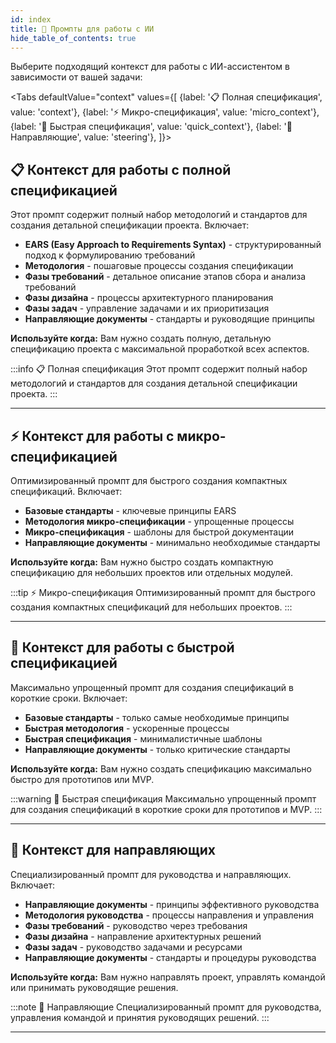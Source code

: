 ```yaml
---
id: index
title: 🤖 Промпты для работы с ИИ
hide_table_of_contents: true
---
```


Выберите подходящий контекст для работы с ИИ-ассистентом в зависимости от вашей задачи:



<Tabs
  defaultValue="context"
  values={[
    {label: '📋 Полная спецификация', value: 'context'},
    {label: '⚡ Микро-спецификация', value: 'micro_context'},
    {label: '🚀 Быстрая спецификация', value: 'quick_context'},
    {label: '🎯 Направляющие', value: 'steering'},
  ]}>
  <TabItem value="context">

## 📋 Контекст для работы с полной спецификацией

Этот промпт содержит полный набор методологий и стандартов для создания детальной спецификации проекта. Включает:

- **EARS (Easy Approach to Requirements Syntax)** - структурированный подход к формулированию требований
- **Методология** - пошаговые процессы создания спецификации
- **Фазы требований** - детальное описание этапов сбора и анализа требований
- **Фазы дизайна** - процессы архитектурного планирования
- **Фазы задач** - управление задачами и их приоритизация
- **Направляющие документы** - стандарты и руководящие принципы

**Используйте когда:** Вам нужно создать полную, детальную спецификацию проекта с максимальной проработкой всех аспектов.

:::info 📋 Полная спецификация
Этот промпт содержит полный набор методологий и стандартов для создания детальной спецификации проекта.
:::

---

<CopyButton/>


<StandardsDoc />

<MethodologyDoc />

<RequirementsPhaseDoc />

<DesignPhaseDoc />

<TasksPhaseDoc />

<SteeringDocumentsDoc />

</TabItem>
  <TabItem value="micro_context">

## ⚡ Контекст для работы с микро-спецификацией

Оптимизированный промпт для быстрого создания компактных спецификаций. Включает:

- **Базовые стандарты** - ключевые принципы EARS
- **Методология микро-спецификации** - упрощенные процессы
- **Микро-спецификация** - шаблоны для быстрой документации
- **Направляющие документы** - минимально необходимые стандарты

**Используйте когда:** Вам нужно быстро создать компактную спецификацию для небольших проектов или отдельных модулей.

:::tip ⚡ Микро-спецификация
Оптимизированный промпт для быстрого создания компактных спецификаций для небольших проектов.
:::

---

<CopyButton/>

<StandardsDoc />

<MethodologyDoc />

<MicroSpecificationDoc />

<SteeringDocumentsDoc />

  </TabItem>
  <TabItem value="quick_context">

## 🚀 Контекст для работы с быстрой спецификацией

Максимально упрощенный промпт для создания спецификаций в короткие сроки. Включает:

- **Базовые стандарты** - только самые необходимые принципы
- **Быстрая методология** - ускоренные процессы
- **Быстрая спецификация** - минималистичные шаблоны
- **Направляющие документы** - только критические стандарты

**Используйте когда:** Вам нужно создать спецификацию максимально быстро для прототипов или MVP.

:::warning 🚀 Быстрая спецификация
Максимально упрощенный промпт для создания спецификаций в короткие сроки для прототипов и MVP.
:::

---

<CopyButton/>

<StandardsDoc />

<MethodologyDoc />

<QuickSpecificationDoc />

<SteeringDocumentsDoc />

  </TabItem>
  <TabItem value="steering">

## 🎯 Контекст для направляющих

Специализированный промпт для руководства и направляющих. Включает:

- **Направляющие документы** - принципы эффективного руководства
- **Методология руководства** - процессы направления и управления
- **Фазы требований** - руководство через требования
- **Фазы дизайна** - направление архитектурных решений
- **Фазы задач** - руководство задачами и ресурсами
- **Направляющие документы** - стандарты и процедуры руководства

**Используйте когда:** Вам нужно направлять проект, управлять командой или принимать руководящие решения.

:::note 🎯 Направляющие
Специализированный промпт для руководства, управления командой и принятия руководящих решений.
:::

---

<CopyButton/>

<StandardsDoc />

<MethodologyDoc />

<RequirementsPhaseDoc />

<DesignPhaseDoc />

<TasksPhaseDoc />

<SteeringDocumentsDoc />

  </TabItem>
</Tabs>
